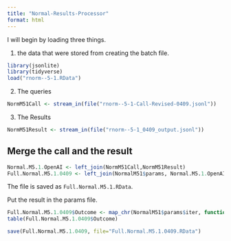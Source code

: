 ```yaml
---
title: "Normal-Results-Processor"
format: html
---
```


I will begin by loading three things.  

1. the data that were stored from creating the batch file.

```r
library(jsonlite)
library(tidyverse)
load("rnorm--5-1.RData")
```

2. The queries

```r
NormM51Call <- stream_in(file("rnorm--5-1-Call-Revised-0409.jsonl"))
```

3. The Results

```r
NormM51Result <- stream_in(file("rnorm--5-1_0409_output.jsonl"))
```

## Merge the call and the result

```r
Normal.M5.1.OpenAI <- left_join(NormM51Call,NormM51Result)
Full.Normal.M5.1.0409 <- left_join(NormalM51$params, Normal.M5.1.OpenAI)
```

The file is saved as `Full.Normal.M5.1.RData`.

Put the result in the params file.

```r
Full.Normal.M5.1.0409$Outcome <- map_chr(NormalM51$params$iter, function(x) { unlist(NormM51Result$response$body$choices[[x]][[2]][2]) })
table(Full.Normal.M5.1.0409$Outcome)
```

```r
save(Full.Normal.M5.1.0409, file="Full.Normal.M5.1.0409.RData")
```

